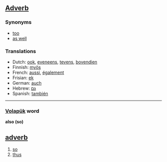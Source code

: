 ==[[Adverb]]==

===Synonyms===
*[[too]]
*[[as well]]

===Translations===

*Dutch: [[ook]], [[eveneens]], [[tevens]], [[bovendien]]
*Finnish: [[myös]]
*French: [[aussi]], [[également]]
*Frisian: [[ek]]
*German: [[auch]]
*Hebrew: [[גם]]
*Spanish: [[también]]

----

=== [[Volapük]] word === 
'''also (so) '''
== [[adverb]] == 
# [[so]]
# [[thus]]